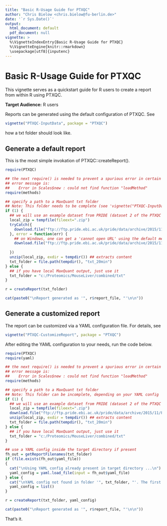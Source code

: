 ```yaml
---
title: "Basic R-Usage Guide for PTXQC"
author: "Chris Bielow <chris.bielow@fu-berlin.de>"
date: '`r Sys.Date()`'
output:
  html_document: default
  pdf_document: null
vignette: >
  %\VignetteIndexEntry{Basic R-Usage Guide for PTXQC}
  %\VignetteEngine{knitr::rmarkdown}
  \usepackage[utf8]{inputenc}
---
```


# Basic R-Usage Guide for PTXQC

This vignette serves as a quickstart guide for R users to create a report
from within R using PTXQC.

**Target Audience:** R users

Reports can be generated using the default configuration of PTXQC. 
See
```r
vignette("PTXQC-InputData", package = "PTXQC")
```
how a txt folder should look like.

## Generate a default report 

This is the most simple invokation of PTXQC::createReport().

```r
require(PTXQC)

## the next require() is needed to prevent a spurious error in certain R versions (might be a bug in R or a package)
## error message is:
##    Error in Scales$new : could not find function "loadMethod"
require(methods)

## specify a path to a MaxQuant txt folder
## Note: This folder needs to be complete (see 'vignette("PTXQC-InputData", package = "PTXQC")')
if (1) {
  ## we will use an example dataset from PRIDE (dataset 2 of the PTXQC publication)
  local_zip = tempfile(fileext=".zip")
  tryCatch({
    download.file("ftp://ftp.pride.ebi.ac.uk/pride/data/archive/2015/11/PXD003133/txt_20min.zip", destfile = local_zip)
  }, error = function(err) {
    ## on Windows, one can get a 'cannot open URL' using the default method. So we try another
    download.file("ftp://ftp.pride.ebi.ac.uk/pride/data/archive/2015/11/PXD003133/txt_20min.zip", destfile = local_zip, method= "internal")
    
  })
  unzip(local_zip, exdir = tempdir()) ## extracts content
  txt_folder = file.path(tempdir(), "txt_20min")
} else {
  ## if you have local MaxQuant output, just use it
  txt_folder = "c:/Proteomics/MouseLiver/combined/txt"
}

r = createReport(txt_folder)

cat(paste0("\nReport generated as '", r$report_file, "'\n\n"))

```

## Generate a customized report

The report can be customized via a YAML configuration file.
For details, see

```r
vignette("PTXQC-CustomizeReport", package = "PTXQC")
```

After editing the YAML configuration to your needs, run the code below.

```r
require(PTXQC)
require(yaml)

## the next require() is needed to prevent a spurious error in certain R versions (might be a bug in R or a package)
## error message is:
##    Error in Scales$new : could not find function "loadMethod"
require(methods)

## specify a path to a MaxQuant txt folder
## Note: This folder can be incomplete, depending on your YAML config
if (1) {
  ## we will use an example dataset from PRIDE (dataset 2 of the PTXQC publication)
  local_zip = tempfile(fileext=".zip")
  download.file("ftp://ftp.pride.ebi.ac.uk/pride/data/archive/2015/11/PXD003133/txt_20min.zip", destfile = local_zip)
  unzip(local_zip, exdir = tempdir()) ## extracts content
  txt_folder = file.path(tempdir(), "txt_20min")
} else {
  ## if you have local MaxQuant output, just use it
  txt_folder = "c:/Proteomics/MouseLiver/combined/txt"
}

## use a YAML config inside the target directory if present
fh_out = getReportFilenames(txt_folder)
if (file.exists(fh_out$yaml_file))
{
  cat("\nUsing YAML config already present in target directory ...\n")
  yaml_config = yaml.load_file(input = fh_out$yaml_file)
} else {
  cat("\nYAML config not found in folder '", txt_folder, "'. The first run of PTXQC will create one for you.", sep="")
  yaml_config = list()
}

r = createReport(txt_folder, yaml_config)

cat(paste0("\nReport generated as '", r$report_file, "'\n\n"))

```

That's it.


